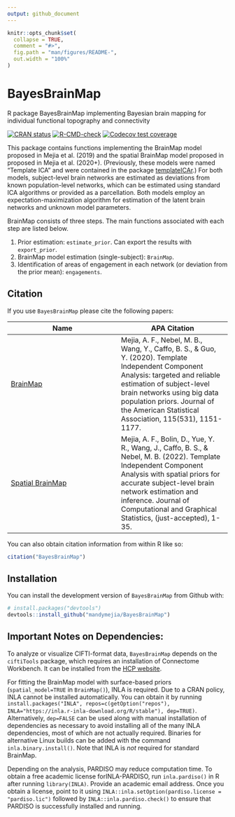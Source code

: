 ```yaml
---
output: github_document
---
```


<!-- README.md is generated from README.Rmd. Please edit that file -->

```r
knitr::opts_chunk$set(
  collapse = TRUE,
  comment = "#>",
  fig.path = "man/figures/README-",
  out.width = "100%"
)
```

# BayesBrainMap

R package BayesBrainMap implementing Bayesian brain mapping for individual functional topography and connectivity

<!-- badges: start -->
[![CRAN status](https://www.r-pkg.org/badges/version/BayesBrainMap)](https://cran.r-project.org/package=BayesBrainMap)
[![R-CMD-check](https://github.com/mandymejia/BayesBrainMap/workflows/R-CMD-check/badge.svg)](https://github.com/mandymejia/BayesBrainMap/actions)
[![Codecov test coverage](https://codecov.io/gh/mandymejia/BayesBrainMap/branch/main/graph/badge.svg)](https://app.codecov.io/gh/mandymejia/BayesBrainMap?branch=main)
<!-- badges: end -->

This package contains functions implementing the BrainMap model proposed in Mejia et al. (2019) and the spatial BrainMap model proposed in proposed in Mejia et al. (2020+). (Previously, these models were named "Template ICA" and were contained in the package [templateICAr](github.com/mandymejia/templateICAr).) For both models, subject-level brain networks are estimated as deviations from known population-level networks, which can be estimated using standard ICA algorithms or provided as a parcellation. Both models employ an expectation-maximization algorithm for estimation of the latent brain networks and unknown model parameters.

BrainMap consists of three steps. The main functions associated with each step are listed below. 

1. Prior estimation: `estimate_prior`. Can export the results with `export_prior`.
2. BrainMap model estimation (single-subject): `BrainMap`.
3. Identification of areas of engagement in each network (or deviation from the prior mean): `engagements`.

## Citation

If you use `BayesBrainMap` please cite the following papers:


| Name | APA Citation |
| -------------  | ------------- |
| [BrainMap](https://doi.org/10.1080/01621459.2019.1679638) | Mejia, A. F., Nebel, M. B., Wang, Y., Caffo, B. S., & Guo, Y. (2020). Template Independent Component Analysis: targeted and reliable estimation of subject-level brain networks using big data population priors. Journal of the American Statistical Association, 115(531), 1151-1177. | 
| [Spatial BrainMap](https://doi.org/10.1080/10618600.2022.2104289) | Mejia, A. F., Bolin, D., Yue, Y. R., Wang, J., Caffo, B. S., & Nebel, M. B. (2022). Template Independent Component Analysis with spatial priors for accurate subject-level brain network estimation and inference. Journal of Computational and Graphical Statistics, (just-accepted), 1-35. | 

You can also obtain citation information from within R like so:

``` r
citation("BayesBrainMap")
```

## Installation

You can install the development version of `BayesBrainMap` from Github with:

``` r
# install.packages("devtools")
devtools::install_github("mandymejia/BayesBrainMap")
```

## Important Notes on Dependencies:

To analyze or visualize CIFTI-format data, `BayesBrainMap` depends on the 
`ciftiTools` package, which requires an installation of Connectome Workbench. 
It can be installed from the 
[HCP website](https://www.humanconnectome.org/software/get-connectome-workbench).

For fitting the BrainMap model with surface-based priors 
(`spatial_model=TRUE` in `BrainMap()`), INLA is required. Due to a CRAN 
policy, INLA cannot be installed automatically. You can obtain it by running
`install.packages("INLA", repos=c(getOption("repos"), INLA="https://inla.r-inla-download.org/R/stable"), dep=TRUE)`. 
Alternatively, `dep=FALSE` can be used along with manual installation of 
dependencies as necessary to avoid installing all of the many INLA dependencies,
most of which are not actually required. Binaries for alternative Linux builds 
can be added with the command `inla.binary.install()`. Note that INLA is _not_
required for standard BrainMap.

Depending on the analysis, PARDISO may reduce computation time. To obtain a free
academic license forINLA-PARDISO, run `inla.pardiso()` in R after running 
`library(INLA)`. Provide an academic email address. Once you obtain a license, 
point to it using `INLA::inla.setOption(pardiso.license = "pardiso.lic")` 
followed by `INLA::inla.pardiso.check()` to ensure that PARDISO is successfully
installed and running.
